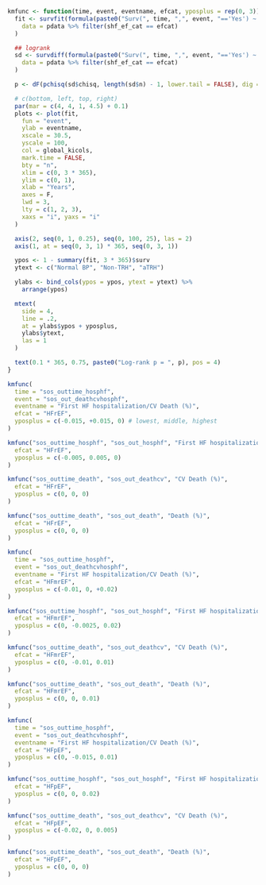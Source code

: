 ```r

kmfunc <- function(time, event, eventname, efcat, yposplus = rep(0, 3)) {
  fit <- survfit(formula(paste0("Surv(", time, ",", event, "=='Yes') ~ ht")),
    data = pdata %>% filter(shf_ef_cat == efcat)
  )

  ## logrank
  sd <- survdiff(formula(paste0("Surv(", time, ",", event, "=='Yes') ~ ht")),
    data = pdata %>% filter(shf_ef_cat == efcat)
  )

  p <- dF(pchisq(sd$chisq, length(sd$n) - 1, lower.tail = FALSE), dig = 3, p = TRUE)

  # c(bottom, left, top, right)
  par(mar = c(4, 4, 1, 4.5) + 0.1)
  plots <- plot(fit,
    fun = "event",
    ylab = eventname,
    xscale = 30.5,
    yscale = 100,
    col = global_kicols,
    mark.time = FALSE,
    bty = "n",
    xlim = c(0, 3 * 365),
    ylim = c(0, 1),
    xlab = "Years",
    axes = F,
    lwd = 3,
    lty = c(1, 2, 3),
    xaxs = "i", yaxs = "i"
  )

  axis(2, seq(0, 1, 0.25), seq(0, 100, 25), las = 2)
  axis(1, at = seq(0, 3, 1) * 365, seq(0, 3, 1))

  ypos <- 1 - summary(fit, 3 * 365)$surv
  ytext <- c("Normal BP", "Non-TRH", "aTRH")

  ylabs <- bind_cols(ypos = ypos, ytext = ytext) %>%
    arrange(ypos)

  mtext(
    side = 4,
    line = .2,
    at = ylabs$ypos + yposplus,
    ylabs$ytext,
    las = 1
  )

  text(0.1 * 365, 0.75, paste0("Log-rank p = ", p), pos = 4)
}
```

```r
kmfunc(
  time = "sos_outtime_hosphf",
  event = "sos_out_deathcvhosphf",
  eventname = "First HF hospitalization/CV Death (%)",
  efcat = "HFrEF",
  yposplus = c(-0.015, +0.015, 0) # lowest, middle, highest
)
```

```r
kmfunc("sos_outtime_hosphf", "sos_out_hosphf", "First HF hospitalization (%)",
  efcat = "HFrEF",
  yposplus = c(-0.005, 0.005, 0)
)
```

```r
kmfunc("sos_outtime_death", "sos_out_deathcv", "CV Death (%)",
  efcat = "HFrEF",
  yposplus = c(0, 0, 0)
)
```

```r
kmfunc("sos_outtime_death", "sos_out_death", "Death (%)",
  efcat = "HFrEF",
  yposplus = c(0, 0, 0)
)
```

\clearpage
\newpage

```r
kmfunc(
  time = "sos_outtime_hosphf",
  event = "sos_out_deathcvhosphf",
  eventname = "First HF hospitalization/CV Death (%)",
  efcat = "HFmrEF",
  yposplus = c(-0.01, 0, +0.02)
)
```

```r
kmfunc("sos_outtime_hosphf", "sos_out_hosphf", "First HF hospitalization (%)",
  efcat = "HFmrEF",
  yposplus = c(0, -0.0025, 0.02)
)
```

```r
kmfunc("sos_outtime_death", "sos_out_deathcv", "CV Death (%)",
  efcat = "HFmrEF",
  yposplus = c(0, -0.01, 0.01)
)
```

```r
kmfunc("sos_outtime_death", "sos_out_death", "Death (%)",
  efcat = "HFmrEF",
  yposplus = c(0, 0, 0.01)
)
```

\clearpage
\newpage

```r
kmfunc(
  time = "sos_outtime_hosphf",
  event = "sos_out_deathcvhosphf",
  eventname = "First HF hospitalization/CV Death (%)",
  efcat = "HFpEF",
  yposplus = c(0, -0.015, 0.01)
)
```

```r
kmfunc("sos_outtime_hosphf", "sos_out_hosphf", "First HF hospitalization (%)",
  efcat = "HFpEF",
  yposplus = c(0, 0, 0.02)
)
```

```r
kmfunc("sos_outtime_death", "sos_out_deathcv", "CV Death (%)",
  efcat = "HFpEF",
  yposplus = c(-0.02, 0, 0.005)
)
```

```r
kmfunc("sos_outtime_death", "sos_out_death", "Death (%)",
  efcat = "HFpEF",
  yposplus = c(0, 0, 0)
)
```
